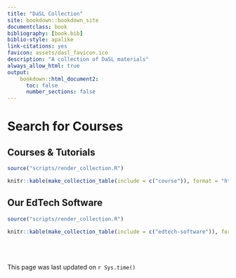 ```yaml
---
title: "DaSL Collection"
site: bookdown::bookdown_site
documentclass: book
bibliography: [book.bib]
biblio-style: apalike
link-citations: yes
favicon: assets/dasl_favicon.ico
description: "A collection of DaSL materials"
always_allow_html: true
output:
    bookdown::html_document2:
      toc: false
      number_sections: false
---
```


# Search for Courses

## Courses & Tutorials

```r
source("scripts/render_collection.R")

knitr::kable(make_collection_table(include = c("course")), format = "html", table.attr = "style='width:120%;'")
```

## Our EdTech Software

```r
source("scripts/render_collection.R")

knitr::kable(make_collection_table(include = c("edtech-software")), format = "html", table.attr = "style='width:120%;'")
```

<br><br><br>
This page was last updated on `r Sys.time()`


